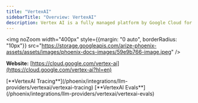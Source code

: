 ```yaml
---
title: "VertexAI"
sidebarTitle: "Overview: VertexAI"
description: Vertex AI is a fully managed platform by Google Cloud for building, deploying, and scaling machine learning models.
---
```


<img noZoom width="400px" style={{margin: "0 auto", borderRadius: "10px"}} src="https://storage.googleapis.com/arize-phoenix-assets/assets/images/phoenix-docs-images/59e9b766-image.jpeg" />

**Website:** [https://cloud.google.com/vertex-ai](https://cloud.google.com/vertex-ai?hl=en)

<Columns cols={2}>
  <Card img="https://storage.googleapis.com/arize-phoenix-assets/assets/images/phoenix-docs-images/9a7aa063-image.avif">
    [**VertexAI Tracing**](/phoenix/integrations/llm-providers/vertexai/vertexai-tracing)
  </Card>
  <Card img="https://storage.googleapis.com/arize-phoenix-assets/assets/images/phoenix-docs-images/9a7aa063-image.avif">
    [**VertexAI Evals**](/phoenix/integrations/llm-providers/vertexai/vertexai-evals)
  </Card>
</Columns>
